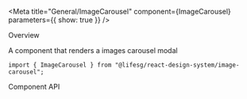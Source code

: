 
<Meta
    title="General/ImageCarousel"
    component={ImageCarousel}
    parameters={{ show: true }}
/>

<Title>ImageCarousel</Title>

<Secondary>Overview</Secondary>

A component that renders a images carousel modal

```tsx
import { ImageCarousel } from "@lifesg/react-design-system/image-carousel";
```

<Canvas>
    <Story name="Image Carousel">
        <Wrapper type="flex-column">
            <ImageCarouselBox />
        </Wrapper>
    </Story>
</Canvas>

<Secondary>Component API</Secondary>

<PropsTable />
